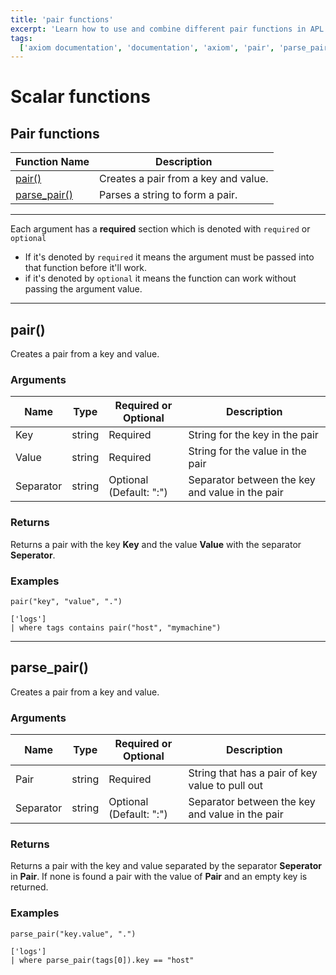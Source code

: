 ```yaml
---
title: 'pair functions'
excerpt: 'Learn how to use and combine different pair functions in APL'
tags:
  ['axiom documentation', 'documentation', 'axiom', 'pair', 'parse_pair']
---
```


# Scalar functions

## Pair functions

| **Function Name**                                       | **Description**                                                                 |
| ------------------------------------------------------- | ------------------------------------------------------------------------------- |
| [pair()](<#pair()>)                                     | Creates a pair from a key and value.                                            |
| [parse_pair()](<#parse-pair()>)                         | Parses a string to form a pair.                                                 |

---

Each argument has a **required** section which is denoted with `required` or `optional`

- If it's denoted by `required` it means the argument must be passed into that function before it'll work.
- if it's denoted by `optional` it means the function can work without passing the argument value.


---

## pair()

Creates a pair from a key and value.

### Arguments

| **Name**  | **Type** | **Required or Optional** | **Description**                                                                    |
| --------- | -------- | ------------------------ | ---------------------------------------------------------------------------------- |
| Key       | string   | Required                 | String for the key in the pair                                                     |
| Value     | string   | Required                 | String for the value in the pair                                                   |
| Separator | string   | Optional (Default: ":")  | Separator between the key and value in the pair                                    |

### Returns

Returns a pair with the key **Key** and the value **Value** with the separator **Seperator**.

### Examples

```apl copy
pair("key", "value", ".")
```

```apl copy
['logs']
| where tags contains pair("host", "mymachine")
```

<RunInPlayGround 
    href="" 
    target="_blank" 
    rel="noopener noreferrer"
/>

---

## parse_pair()

Creates a pair from a key and value.

### Arguments

| **Name**  | **Type** | **Required or Optional** | **Description**                                                                    |
| --------- | -------- | ------------------------ | ---------------------------------------------------------------------------------- |
| Pair      | string   | Required                 | String that has a pair of key value to pull out                                    |
| Separator | string   | Optional (Default: ":")  | Separator between the key and value in the pair                                    |

### Returns

Returns a pair with the key and value separated by the separator **Seperator** in **Pair**. If
none is found a pair with the value of **Pair** and an empty key is returned.

### Examples

```apl copy
parse_pair("key.value", ".")
```

```apl copy
['logs']
| where parse_pair(tags[0]).key == "host"
```


<RunInPlayGround 
    href="" 
    target="_blank" 
    rel="noopener noreferrer"
/>

